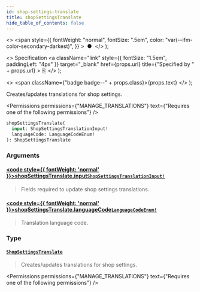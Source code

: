 ```yaml
---
id: shop-settings-translate
title: shopSettingsTranslate
hide_table_of_contents: false
---
```


  <>
    <span
      style={{
        fontWeight: "normal",
        fontSize: ".5em",
        color: "var(--ifm-color-secondary-darkest)",
      }}
    >
      &nbsp;●&nbsp;
    </span>
  </>
);

  <>
    Specification
    <a
      className="link"
      style={{ fontSize: "1.5em", paddingLeft: "4px" }}
      target="\_blank"
      href={props.url}
      title={"Specified by " + props.url}
    >
      ⎘
    </a>
  </>
);

  <>
    <span className={"badge badge--" + props.class}>{props.text}</span>
  </>
);

Creates/updates translations for shop settings.

<Permissions
  permissions={"MANAGE_TRANSLATIONS"}
  text={"Requires one of the following permissions"}
/>

```graphql
shopSettingsTranslate(
  input: ShopSettingsTranslationInput!
  languageCode: LanguageCodeEnum!
): ShopSettingsTranslate
```

### Arguments

#### [<code style={{ fontWeight: 'normal' }}>shopSettingsTranslate.<b>input</b></code>](#)<Bullet />[`ShopSettingsTranslationInput!`](../../../api-reference/miscellaneous/inputs/shop-settings-translation-input) <Badge class="secondary" text="non-null"/> <Badge class="secondary" text="input"/>

> Fields required to update shop settings translations.

#### [<code style={{ fontWeight: 'normal' }}>shopSettingsTranslate.<b>languageCode</b></code>](#)<Bullet />[`LanguageCodeEnum!`](../../../api-reference/miscellaneous/enums/language-code-enum) <Badge class="secondary" text="non-null"/> <Badge class="secondary" text="enum"/>

> Translation language code.

### Type

#### [`ShopSettingsTranslate`](../../../api-reference/miscellaneous/objects/shop-settings-translate) <Badge class="secondary" text="object"/>

> Creates/updates translations for shop settings.

<Permissions
  permissions={"MANAGE_TRANSLATIONS"}
  text={"Requires one of the following permissions"}
/>

>

